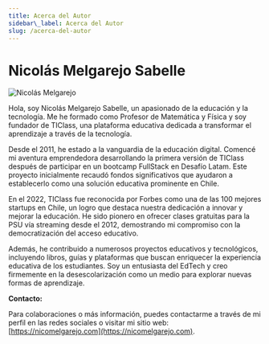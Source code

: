 ```yaml
---
title: Acerca del Autor
sidebar\_label: Acerca del Autor
slug: /acerca-del-autor
---
```


# Nicolás Melgarejo Sabelle

![Nicolás Melgarejo](https://pub-f8b04e4c8b3f4bbf8b75c05ff14d317e.r2.dev/nico2_6463fe8e9fc6d884599f4c71.jpg)

Hola, soy Nicolás Melgarejo Sabelle, un apasionado de la educación y la tecnología. Me he formado como Profesor de Matemática y Física y soy fundador de TIClass, una plataforma educativa dedicada a transformar el aprendizaje a través de la tecnología.

Desde el 2011, he estado a la vanguardia de la educación digital. Comencé mi aventura emprendedora desarrollando la primera versión de TIClass después de participar en un bootcamp FullStack en Desafío Latam. Este proyecto inicialmente recaudó fondos significativos que ayudaron a establecerlo como una solución educativa prominente en Chile.

En el 2022, TIClass fue reconocida por Forbes como una de las 100 mejores startups en Chile, un logro que destaca nuestra dedicación a innovar y mejorar la educación. He sido pionero en ofrecer clases gratuitas para la PSU vía streaming desde el 2012, demostrando mi compromiso con la democratización del acceso educativo.

Además, he contribuido a numerosos proyectos educativos y tecnológicos, incluyendo libros, guías y plataformas que buscan enriquecer la experiencia educativa de los estudiantes. Soy un entusiasta del EdTech y creo firmemente en la desescolarización como un medio para explorar nuevas formas de aprendizaje.

**Contacto:**

Para colaboraciones o más información, puedes contactarme a través de mi perfil en las redes sociales o visitar mi sitio web: [https://nicomelgarejo.com](https://nicomelgarejo.com).